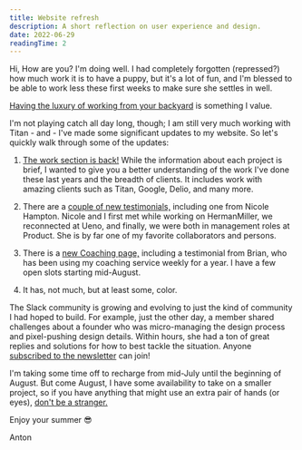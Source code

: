 ```yaml
---
title: Website refresh
description: A short reflection on user experience and design.
date: 2022-06-29
readingTime: 2
---
```


Hi,
How are you? I'm doing well. I had completely forgotten (repressed?) how much work it is to have a puppy, but it's a lot of fun, and I'm blessed to be able to work less these first weeks to make sure she settles in well.

[Having the luxury of working from your backyard](https://twitter.com/antonsten/status/1542061590480130053?s=20&t=jaxp_Mh53uq-_nNfnEI7cQ) is something I value.

I'm not playing catch all day long, though; I am still very much working with Titan - and - I've made some significant updates to my website. So let's quickly walk through some of the updates:

1. [The work section is back!](/work) While the information about each project is brief, I wanted to give you a better understanding of the work I've done these last years and the breadth of clients. It includes work with amazing clients such as Titan, Google, Delio, and many more.

2. There are a [couple of new testimonials,](/testimonials) including one from Nicole Hampton. Nicole and I first met while working on HermanMiller, we reconnected at Ueno, and finally, we were both in management roles at Product. She is by far one of my favorite collaborators and persons.

3. There is a [new Coaching page,](/coaching) including a testimonial from Brian, who has been using my coaching service weekly for a year. I have a few open slots starting mid-August.

4. It has, not much, but at least some, color.

The Slack community is growing and evolving to just the kind of community I had hoped to build. For example, just the other day, a member shared challenges about a founder who was micro-managing the design process and pixel-pushing design details. Within hours, she had a ton of great replies and solutions for how to best tackle the situation. Anyone [subscribed to the newsletter](/newsletter) can join!

I'm taking some time off to recharge from mid-July until the beginning of August. But come August, I have some availability to take on a smaller project, so if you have anything that might use an extra pair of hands (or eyes), [don't be a stranger.](/contact)

Enjoy your summer 😎

Anton